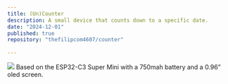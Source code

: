 ```yaml
---
title: (Un)Counter
description: A small device that counts down to a specific date.
date: "2024-12-01"
published: true
repository: "thefilipcom4607/counter"
  
---
```

 ![](https://assets.thefilip.com/uncounter.jpg)
Based on the ESP32-C3 Super Mini with a 750mah battery and a 0.96” oled screen.
